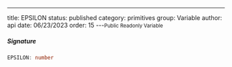 ---
title: EPSILON
status: published
category: primitives
group: Variable
author: api
date: 06/23/2023
order: 15
---<Small>Public Readonly Variable</Small>




##### Signature


```ts
EPSILON: number
```

